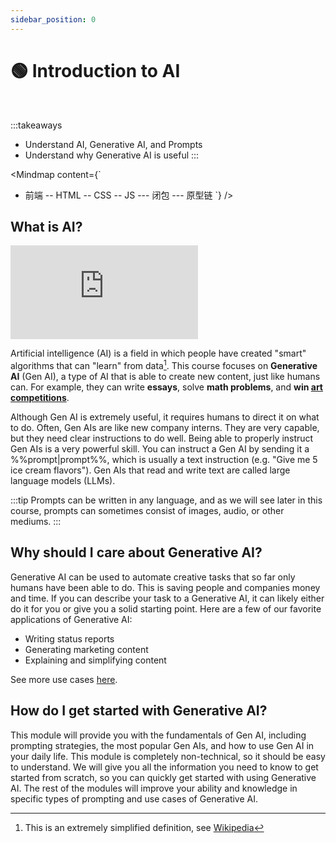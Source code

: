 ```yaml
---
sidebar_position: 0
---
```


# 🟢 Introduction to AI


<div style={{textAlign: 'center'}}>
  <Techniques style={{width:"100%",height:"300px",verticalAlign:"top"}}/>
</div>
<br/>

:::takeaways
- Understand AI, Generative AI, and Prompts
- Understand why Generative AI is useful
:::

<Mindmap
  content={`
- 前端
-- HTML
-- CSS
-- JS
--- 闭包
--- 原型链
`}
/>

<QRCode value="https://spacexcode.com/blog" renderAs="svg" />

## What is AI?

<iframe src="https://player.bilibili.com/player.html?aid=1250475138&bvid=BV1wJ4m1x7Xy&cid=1431429871&p=1" style={{width: "100%", height: "500px"}} scrolling="no" border="0" frameborder="no" framespacing="0" allowFullScreen={true}></iframe>

Artificial intelligence (AI) is a field in which people have created "smart" algorithms that can "learn" from data[^1]. This course focuses on **Generative AI** (Gen AI), a type of AI that is able to create new content, just like humans can. For example, they can write **essays**, solve **math problems**, and **win [art competitions](https://impakter.com/art-made-by-ai-wins-fine-arts-competition/)**. 


Although Gen AI is extremely useful, it requires humans to direct it on what to do.
Often, Gen AIs are like new company interns. They are very capable, but they need 
clear instructions to do well. Being able to properly instruct Gen AIs is a very powerful skill. You can instruct a Gen AI by sending it a %%prompt|prompt%%, which is usually a text instruction (e.g. "Give me 5 ice cream flavors"). Gen AIs that read and write text are called large language models (LLMs).

:::tip
Prompts can be written in any language, and as we will see later in this course, prompts can sometimes consist of images, audio, or other mediums.
:::

## Why should I care about Generative AI?

Generative AI can be used to automate creative tasks that so far only humans have been able to do. This is saving people and companies money and time. If you can describe your task to a Generative AI, it can likely either do it for you 
or give you a solid starting point. Here are a few of our favorite applications of Generative AI:

- Writing status reports
- Generating marketing content
- Explaining and simplifying content

See more use cases [here](https://learnprompting.org/docs/category/-basic-applications).

## How do I get started with Generative AI?

This module will provide you with the fundamentals of Gen AI, including prompting strategies, the most popular Gen AIs, and how to use Gen AI in your daily life. This module is completely non-technical, so it should be easy to understand. We will give you all the information you need to know to get started from scratch, so you can quickly get started with using Generative AI. The rest of the modules will improve your ability and knowledge in specific types of prompting and use cases of Generative AI.

[^1]: This is an extremely simplified definition, see [Wikipedia](https://en.wikipedia.org/wiki/Artificial_intelligence)
[^2]: An AI (GPT-3 davinci-003) did in fact write this.
